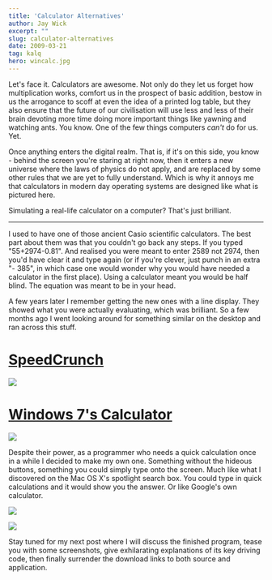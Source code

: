 ```yaml
---
title: 'Calculator Alternatives'
author: Jay Wick
excerpt: ""
slug: calculator-alternatives
date: 2009-03-21
tag: kalq
hero: wincalc.jpg
---
```


Let's face it. Calculators are awesome. Not only do they let us forget how multiplication works, comfort us in the prospect of basic addition, bestow in us the arrogance to scoff at even the idea of a printed log table, but they also ensure that the future of our civilisation will use less and less of their brain devoting more time doing more important things like yawning and watching ants. You know. One of the few things computers *can't* do for us. Yet.

Once anything enters the digital realm. That is, if it's on this side, you know - behind the screen you're staring at right now, then it enters a new universe where the laws of physics do not apply, and are replaced by some other rules that we are yet to fully understand. Which is why it annoys me that calculators in modern day operating systems are designed like what is pictured here.

Simulating a real-life calculator on a computer? That's just brilliant.

****

I used to have one of those ancient Casio scientific calculators. The best part about them was that you couldn't go back any steps. If you typed "55+2974-0.81". And realised you were meant to enter 2589 not 2974, then you'd have clear it and type again (or if you're clever, just punch in an extra "- 385", in which case one would wonder why you would have needed a calculator in the first place). Using a calculator meant you would be half blind. The equation was meant to be in your head.

A few years later I remember getting the new ones with a line display. They showed what you were actually evaluating, which was brilliant. So a few months ago I went looking around for something similar on the desktop and ran across this stuff.

# [SpeedCrunch](https://speedcrunch.org/en_US/index.html)

![](./speedcrunch.jpg)

# [Windows 7's Calculator](https://lifehacker.com/5082048/get-the-windows-7-calculator-in-vista)

![](./calculator.jpg)

Despite their power, as a programmer who needs a quick calculation once in a while I decided to make my own one. Something without the hideous buttons, something you could simply type onto the screen. Much like what I discovered on the Mac OS X's spotlight search box. You could type in quick calculations and it would show you the answer. Or like Google's own calculator.

![](./googlecalculations.png)

![](./googlecalc2.png)

Stay tuned for my next post where I will discuss the finished program, tease you with some screenshots, give exhilarating explanations of its key driving code, then finally surrender the download links to both source and application.
